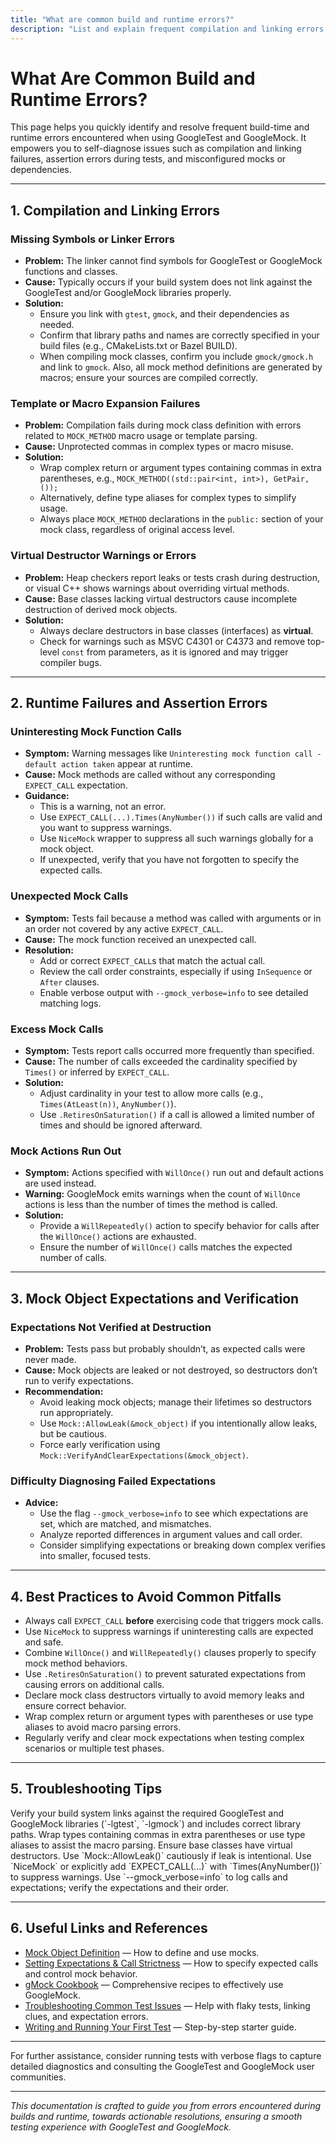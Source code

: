 ```yaml
---
title: "What are common build and runtime errors?"
description: "List and explain frequent compilation and linking errors, runtime failures, and their standard resolutions. Empowers users to self-diagnose and fix issues such as missing symbols, failed assertions, or misconfigured dependencies."
---
```


# What Are Common Build and Runtime Errors?

This page helps you quickly identify and resolve frequent build-time and runtime errors encountered when using GoogleTest and GoogleMock. It empowers you to self-diagnose issues such as compilation and linking failures, assertion errors during tests, and misconfigured mocks or dependencies.

---

## 1. Compilation and Linking Errors

### Missing Symbols or Linker Errors
- **Problem:** The linker cannot find symbols for GoogleTest or GoogleMock functions and classes.
- **Cause:** Typically occurs if your build system does not link against the GoogleTest and/or GoogleMock libraries properly.
- **Solution:**
  - Ensure you link with `gtest`, `gmock`, and their dependencies as needed.
  - Confirm that library paths and names are correctly specified in your build files (e.g., CMakeLists.txt or Bazel BUILD).
  - When compiling mock classes, confirm you include `gmock/gmock.h` and link to `gmock`. Also, all mock method definitions are generated by macros; ensure your sources are compiled correctly.

### Template or Macro Expansion Failures
- **Problem:** Compilation fails during mock class definition with errors related to `MOCK_METHOD` macro usage or template parsing.
- **Cause:** Unprotected commas in complex types or macro misuse.
- **Solution:**
  - Wrap complex return or argument types containing commas in extra parentheses, e.g., `MOCK_METHOD((std::pair<int, int>), GetPair, ());`
  - Alternatively, define type aliases for complex types to simplify usage.
  - Always place `MOCK_METHOD` declarations in the `public:` section of your mock class, regardless of original access level.

### Virtual Destructor Warnings or Errors
- **Problem:** Heap checkers report leaks or tests crash during destruction, or visual C++ shows warnings about overriding virtual methods.
- **Cause:** Base classes lacking virtual destructors cause incomplete destruction of derived mock objects.
- **Solution:**
  - Always declare destructors in base classes (interfaces) as **virtual**.
  - Check for warnings such as MSVC C4301 or C4373 and remove top-level `const` from parameters, as it is ignored and may trigger compiler bugs.

---

## 2. Runtime Failures and Assertion Errors

### Uninteresting Mock Function Calls
- **Symptom:** Warning messages like `Uninteresting mock function call - default action taken` appear at runtime.
- **Cause:** Mock methods are called without any corresponding `EXPECT_CALL` expectation.
- **Guidance:**
  - This is a warning, not an error.
  - Use `EXPECT_CALL(...).Times(AnyNumber())` if such calls are valid and you want to suppress warnings.
  - Use `NiceMock` wrapper to suppress all such warnings globally for a mock object.
  - If unexpected, verify that you have not forgotten to specify the expected calls.

### Unexpected Mock Calls
- **Symptom:** Tests fail because a method was called with arguments or in an order not covered by any active `EXPECT_CALL`.
- **Cause:** The mock function received an unexpected call.
- **Resolution:**
  - Add or correct `EXPECT_CALL`s that match the actual call.
  - Review the call order constraints, especially if using `InSequence` or `After` clauses.
  - Enable verbose output with `--gmock_verbose=info` to see detailed matching logs.

### Excess Mock Calls
- **Symptom:** Tests report calls occurred more frequently than specified.
- **Cause:** The number of calls exceeded the cardinality specified by `Times()` or inferred by `EXPECT_CALL`.
- **Solution:**
  - Adjust cardinality in your test to allow more calls (e.g., `Times(AtLeast(n))`, `AnyNumber()`).
  - Use `.RetiresOnSaturation()` if a call is allowed a limited number of times and should be ignored afterward.

### Mock Actions Run Out
- **Symptom:** Actions specified with `WillOnce()` run out and default actions are used instead.
- **Warning:** GoogleMock emits warnings when the count of `WillOnce` actions is less than the number of times the method is called.
- **Solution:**
  - Provide a `WillRepeatedly()` action to specify behavior for calls after the `WillOnce()` actions are exhausted.
  - Ensure the number of `WillOnce()` calls matches the expected number of calls.

---

## 3. Mock Object Expectations and Verification

### Expectations Not Verified at Destruction
- **Problem:** Tests pass but probably shouldn’t, as expected calls were never made.
- **Cause:** Mock objects are leaked or not destroyed, so destructors don’t run to verify expectations.
- **Recommendation:**
  - Avoid leaking mock objects; manage their lifetimes so destructors run appropriately.
  - Use `Mock::AllowLeak(&mock_object)` if you intentionally allow leaks, but be cautious.
  - Force early verification using `Mock::VerifyAndClearExpectations(&mock_object)`.

### Difficulty Diagnosing Failed Expectations
- **Advice:**
  - Use the flag `--gmock_verbose=info` to see which expectations are set, which are matched, and mismatches.
  - Analyze reported differences in argument values and call order.
  - Consider simplifying expectations or breaking down complex verifies into smaller, focused tests.

---

## 4. Best Practices to Avoid Common Pitfalls

- Always call `EXPECT_CALL` **before** exercising code that triggers mock calls.
- Use `NiceMock` to suppress warnings if uninteresting calls are expected and safe.
- Combine `WillOnce()` and `WillRepeatedly()` clauses properly to specify mock method behaviors.
- Use `.RetiresOnSaturation()` to prevent saturated expectations from causing errors on additional calls.
- Declare mock class destructors virtually to avoid memory leaks and ensure correct behavior.
- Wrap complex return or argument types with parentheses or use type aliases to avoid macro parsing errors.
- Regularly verify and clear mock expectations when testing complex scenarios or multiple test phases.

---

## 5. Troubleshooting Tips

<AccordionGroup title="Troubleshooting Build and Runtime Issues">
<Accordion title="Linker cannot find GoogleTest or GoogleMock symbols">
Verify your build system links against the required GoogleTest and GoogleMock libraries (`-lgtest`, `-lgmock`) and includes correct library paths.
</Accordion>
<Accordion title="MOCK_METHOD macro fails to parse complex types">
Wrap types containing commas in extra parentheses or use type aliases to assist the macro parsing.
</Accordion>
<Accordion title="Heap checker reports leaks or unexpected behavior at object destruction">
Ensure base classes have virtual destructors. Use `Mock::AllowLeak()` cautiously if leak is intentional.
</Accordion>
<Accordion title="Tests emit warnings about uninteresting calls">
Use `NiceMock` or explicitly add `EXPECT_CALL(...)` with `Times(AnyNumber())` to suppress warnings.
</Accordion>
<Accordion title="Unexpected mock function call errors during testing">
Use `--gmock_verbose=info` to log calls and expectations; verify the expectations and their order.
</Accordion>
</AccordionGroup>

---

## 6. Useful Links and References

- [Mock Object Definition](../api-reference/mocking-apis/mock-object-definition) — How to define and use mocks.
- [Setting Expectations & Call Strictness](../api-reference/mocking-apis/expectations-and-strictness) — How to specify expected calls and control mock behavior.
- [gMock Cookbook](https://google.github.io/googletest/gmock_cook_book.html) — Comprehensive recipes to effectively use GoogleMock.
- [Troubleshooting Common Test Issues](../guides/advanced-and-integrations/troubleshooting-common-issues) — Help with flaky tests, linking clues, and expectation errors.
- [Writing and Running Your First Test](../guides/getting-started/writing-your-first-test) — Step-by-step starter guide.

---

For further assistance, consider running tests with verbose flags to capture detailed diagnostics and consulting the GoogleTest and GoogleMock user communities.

---

*This documentation is crafted to guide you from errors encountered during builds and runtime, towards actionable resolutions, ensuring a smooth testing experience with GoogleTest and GoogleMock.*
